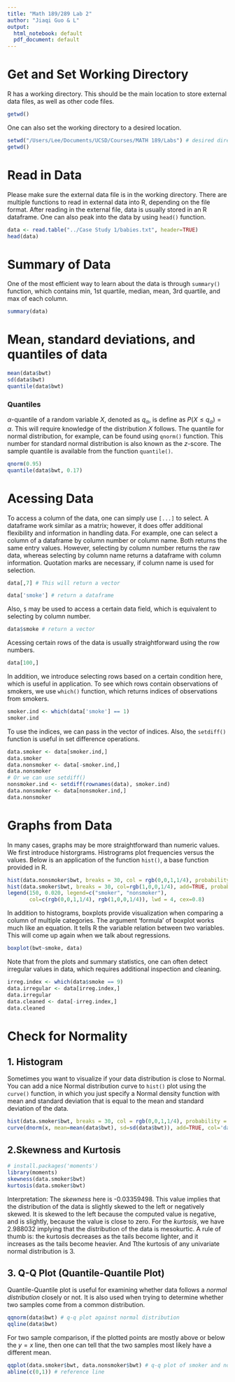 ```yaml
---
title: "Math 189/289 Lab 2"
author: "Jiaqi Guo & L"
output:
  html_notebook: default
  pdf_document: default
---
```


# Get and Set Working Directory
R has a working directory. This should be the main location to store external data files, as well as other code files.
```r
getwd()
```
One can also set the working directory to a desired location.
```r
setwd("/Users/Lee/Documents/UCSD/Courses/MATH 189/Labs") # desired directory as argument
getwd()
```

# Read in Data
Please make sure the external data file is in the working directory. There are multiple functions to read in external data into R, depending on the file format. After reading in the external file, data is usually stored in an R dataframe. One can also peak into the data by using `head()` function.
```r
data <- read.table("../Case Study 1/babies.txt", header=TRUE)
head(data)
```

# Summary of Data
One of the most efficient way to learn about the data is through `summary()` function, which contains min, 1st quartile, median, mean, 3rd quartile, and max of each column.
```r
summary(data)
```

# Mean, standard deviations, and quantiles of data
```r
mean(data$bwt)
sd(data$bwt)
quantile(data$bwt)
```
### Quantiles
$\alpha$-quantile of a random variable $X$, denoted as $q_\alpha$, is define as $P(X \leq q_\alpha) = \alpha$. This will require knowledge of the distribution $X$ follows. The quantile for normal distribution, for example, can be found using `qnorm()` function. This number for standard normal distribution is also known as the $z$-score. The sample quantile is available from the function `quantile()`.
```r
qnorm(0.95)
quantile(data$bwt, 0.17)
```

# Acessing Data
To access a column of the data, one can simply use `[...]` to select. A dataframe work similar as a matrix; however, it does offer additional flexibility and information in handling data. 
For example, one can select a column of a dataframe by column number or column name. Both returns the same entry values. However, selecting by column number returns the raw data, whereas selecting by column name returns a dataframe with column information. Quotation marks are necessary, if column name is used for selection.
```r
data[,7] # This will return a vector
```

```r
data['smoke'] # return a dataframe
```
Also, `$` may be used to access a certain data field, which is equivalent to selecting by column number.
```r
data$smoke # return a vector
```

Acessing certain rows of the data is usually straightforward using the row numbers. 
```r
data[100,]
```
In addition, we introduce selecting rows based on a certain condition here, which is useful in application. To see which rows contain observations of smokers, we use `which()` function, which returns indices of observations from smokers.
```r
smoker.ind <- which(data['smoke'] == 1)
smoker.ind
```
To use the indices, we can pass in the vector of indices. Also, the `setdiff()` function is useful in set difference operations.
```r
data.smoker <- data[smoker.ind,]
data.smoker
data.nonsmoker <- data[-smoker.ind,]
data.nonsmoker
# Or we can use setdiff()
nonsmoker.ind <- setdiff(rownames(data), smoker.ind)
data.nonsmoker <- data[nonsmoker.ind,]
data.nonsmoker
```

# Graphs from Data
In many cases, graphs may be more straightforward than numeric values. We first introduce historgrams. Histrograms plot frequencies versus the values. Below is an application of the function `hist()`, a base function provided in R. 
```r
hist(data.nonsmoker$bwt, breaks = 30, col = rgb(0,0,1,1/4), probability = TRUE)
hist(data.smoker$bwt, breaks = 30, col=rgb(1,0,0,1/4), add=TRUE, probability = TRUE)
legend(150, 0.020, legend=c("smoker", "nonsmoker"),
       col=c(rgb(0,0,1,1/4), rgb(1,0,0,1/4)), lwd = 4, cex=0.8)
```

In addition to histograms, boxplots provide visualization when comparing a column of multiple categories. The argument 'formula' of boxplot works much like an equation. It tells R the variable relation between two variables. This will come up again when we talk about regressions.
```r
boxplot(bwt~smoke, data)
```
Note that from the plots and summary statistics, one can often detect irregular values in data, which requires additional inspection and cleaning.
```r
irreg.index <- which(data$smoke == 9)
data.irregular <- data[irreg.index,]
data.irregular
data.cleaned <- data[-irreg.index,]
data.cleaned
```

# Check for Normality
## 1. Histogram
Sometimes you want to visualize if your data distribution is close to Normal. You can add a nice Normal distribution curve to `hist()` plot using the `curve()` function, in which you just specify a Normal density function with mean and standard deviation that is equal to the mean and standard deviation of the data.
```r
hist(data.smoker$bwt, breaks = 30, col = rgb(0,0,1,1/4), probability = TRUE)
curve(dnorm(x, mean=mean(data$bwt), sd=sd(data$bwt)), add=TRUE, col='darkblue', lwd=2)
```

## 2.Skewness and Kurtosis
```r
# install.packages('moments')
library(moments)
skewness(data.smoker$bwt)
kurtosis(data.smoker$bwt)
```
Interpretation: The *skewness* here is -0.03359498. This value implies that the distribution of the data is slightly skewed to the left or negatively skewed. It is skewed to the left because the computed value is negative, and is slightly, because the value is close to zero. For the *kurtosis*, we have 2.988032 implying that the distribution of the data is mesokurtic. A rule of thumb is: the kurtosis decreases as the tails become lighter, and it increases as the tails become heavier. And Tthe kurtosis of any univariate normal distribution is 3.

## 3. Q-Q Plot (Quantile-Quantile Plot)
Quantile-Quantile plot is useful for examining whether data follows a *normal distribution* closely or not. It is also used when trying to determine whether two samples come from a common distribution.
```r
qqnorm(data$bwt) # q-q plot against normal distribution
qqline(data$bwt)
```
For two sample comparison, if the plotted points are mostly above or below the $y=x$ line, then one can tell that the two samples most likely have a different mean.
```r
qqplot(data.smoker$bwt, data.nonsmoker$bwt) # q-q plot of smoker and non-smoker samples
abline(c(0,1)) # reference line
```